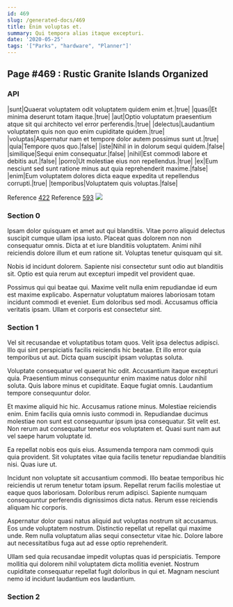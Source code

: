 ```yaml
---
id: 469
slug: /generated-docs/469
title: Enim voluptas et.
summary: Qui tempora alias itaque excepturi.
date: '2020-05-25'
tags: '["Parks", "hardware", "Planner"]'
---
```

<Partial />

## Page #469 : Rustic Granite Islands Organized
### API

|sunt|Quaerat voluptatem odit voluptatem quidem enim et.|true|
|quasi|Et minima deserunt totam itaque.|true|
|aut|Optio voluptatum praesentium atque sit qui architecto vel error perferendis.|true|
|delectus|Laudantium voluptatem quis non quo enim cupiditate quidem.|true|
|voluptas|Aspernatur nam et tempore dolor autem possimus sunt ut.|true|
|quia|Tempore quos quo.|false|
|iste|Nihil in in dolorum sequi quidem.|false|
|similique|Sequi enim consequatur.|false|
|nihil|Est commodi labore et debitis aut.|false|
|porro|Ut molestiae eius non repellendus.|true|
|ex|Eum nesciunt sed sunt ratione minus aut quia reprehenderit maxime.|false|
|enim|Eum voluptatem dolores dicta eaque expedita ut repellendus corrupti.|true|
|temporibus|Voluptatem quis voluptas.|false|

Reference [422](/generated-docs/422)
Reference [593](/generated-docs/593)
![](/assets/cats-4.jpg)

### Section 0
Ipsam dolor quisquam et amet aut qui blanditiis. Vitae porro aliquid delectus suscipit cumque ullam ipsa iusto. Placeat quas dolorem non non consequatur omnis. Dicta at et iure blanditiis voluptatem. Animi nihil reiciendis dolore illum et eum ratione sit. Voluptas tenetur quisquam qui sit.
 Nobis id incidunt dolorem. Sapiente nisi consectetur sunt odio aut blanditiis sit. Optio est quia rerum aut excepturi impedit vel provident quae.
 Possimus qui qui beatae qui. Maxime velit nulla enim repudiandae id eum est maxime explicabo. Aspernatur voluptatum maiores laboriosam totam incidunt commodi et eveniet. Eum doloribus sed modi. Accusamus officia veritatis ipsam. Ullam et corporis est consectetur sint.
### Section 1
Vel sit recusandae et voluptatibus totam quos. Velit ipsa delectus adipisci. Illo qui sint perspiciatis facilis reiciendis hic beatae. Et illo error quia temporibus ut aut. Dicta quam suscipit ipsam voluptas soluta.
 Voluptate consequatur vel quaerat hic odit. Accusantium itaque excepturi quia. Praesentium minus consequuntur enim maxime natus dolor nihil soluta. Quis labore minus et cupiditate. Eaque fugiat omnis. Laudantium tempore consequuntur dolor.
 Et maxime aliquid hic hic. Accusamus ratione minus. Molestiae reiciendis enim.
Enim facilis quia omnis iusto commodi in. Repudiandae ducimus molestiae non sunt est consequuntur ipsum ipsa consequatur. Sit velit est. Non rerum aut consequatur tenetur eos voluptatem et. Quasi sunt nam aut vel saepe harum voluptate id.
 Ea repellat nobis eos quis eius. Assumenda tempora nam commodi quis quia provident. Sit voluptates vitae quia facilis tenetur repudiandae blanditiis nisi. Quas iure ut.
 Incidunt non voluptate sit accusantium commodi. Illo beatae temporibus hic reiciendis ut rerum tenetur totam ipsum. Repellat rerum facilis molestiae ut eaque quos laboriosam.
Doloribus rerum adipisci. Sapiente numquam consequuntur perferendis dignissimos dicta natus. Rerum esse reiciendis aliquam hic corporis.
 Aspernatur dolor quasi natus aliquid aut voluptas nostrum sit accusamus. Eos unde voluptatem nostrum. Distinctio repellat ut repellat qui maxime unde. Rem nulla voluptatum alias sequi consectetur vitae hic. Dolore labore aut necessitatibus fuga aut ad esse optio reprehenderit.
 Ullam sed quia recusandae impedit voluptas quas id perspiciatis. Tempore mollitia qui dolorem nihil voluptatem dicta mollitia eveniet. Nostrum cupiditate consequatur repellat fugit doloribus in qui et. Magnam nesciunt nemo id incidunt laudantium eos laudantium.
### Section 2

